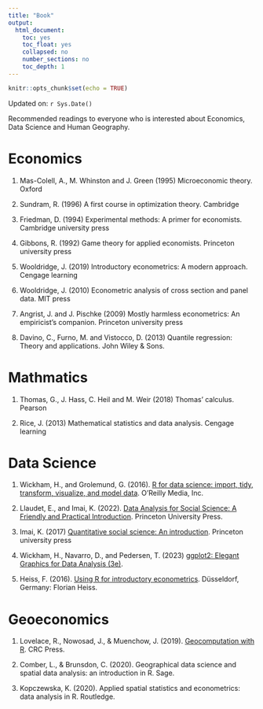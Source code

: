 ```yaml
---
title: "Book"
output:
  html_document:
    toc: yes
    toc_float: yes
    collapsed: no
    number_sections: no
    toc_depth: 1
---
```


```r
knitr::opts_chunk$set(echo = TRUE)
```

Updated on: `r Sys.Date()`

Recommended readings to everyone who is interested about Economics, Data Science and Human Geography.

# Economics

1. Mas-Colell, A., M. Whinston and J. Green (1995) Microeconomic theory. Oxford 

2. Sundram, R. (1996) A first course in optimization theory. Cambridge 

3. Friedman, D. (1994) Experimental methods: A primer for economists. Cambridge university press 

4. Gibbons, R. (1992) Game theory for applied economists. Princeton university press 

5. Wooldridge, J. (2019) Introductory econometrics: A modern approach. Cengage learning 

6. Wooldridge, J. (2010) Econometric analysis of cross section and panel data. MIT press 

7. Angrist, J. and J. Pischke (2009) Mostly harmless econometrics: An empiricist's companion. Princeton university press

8. Davino, C., Furno, M. and Vistocco, D. (2013) Quantile regression: Theory and applications. John Wiley & Sons.

# Mathmatics

1. Thomas, G., J. Hass, C. Heil and M. Weir (2018) Thomas' calculus. Pearson

2. Rice, J. (2013) Mathematical statistics and data analysis. Cengage learning

# Data Science

1. Wickham, H., and Grolemund, G. (2016). [R for data science: import, tidy, transform, visualize, and model data](https://r4ds.had.co.nz/index.html). O'Reilly Media, Inc.

2. Llaudet, E., and Imai, K. (2022). [Data Analysis for Social Science: A Friendly and Practical Introduction](https://press.princeton.edu/books/hardcover/9780691199429/data-analysis-for-social-science). Princeton University Press.

3. Imai, K. (2017) [Quantitative social science: An introduction](https://press.princeton.edu/books/paperback/9780691175461/quantitative-social-science). Princeton university press

4.  Wickham, H., Navarro, D., and Pedersen, T. (2023) [ggplot2: Elegant Graphics for Data Analysis (3e)](https://ggplot2-book.org/).

5. Heiss, F. (2016). [Using R for introductory econometrics](http://www.urfie.net/?fbclid=IwAR0Iax1Am67ZTTUmaCf_zE7ObMVrcAZ-2hEsuJMErMCyi3qvlQ4WC9wttbI). Düsseldorf, Germany: Florian Heiss.

# Geoeconomics

1. Lovelace, R., Nowosad, J., & Muenchow, J. (2019). [Geocomputation with R](https://r.geocompx.org/index.html). CRC Press.

2. Comber, L., & Brunsdon, C. (2020). Geographical data science and spatial data analysis: an introduction in R. Sage.

3. Kopczewska, K. (2020). Applied spatial statistics and econometrics: data analysis in R. Routledge.